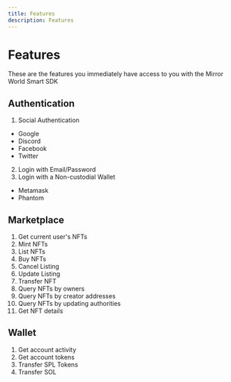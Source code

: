 ```yaml
---
title: Features
description: Features
---
```


# Features
These are the features you immediately have access to you with the Mirror World Smart SDK

## Authentication
1. Social Authentication
  - Google
  - Discord
  - Facebook
  - Twitter

2. Login with Email/Password
3. Login with a Non-custodial Wallet
  - Metamask
  - Phantom

## Marketplace
1. Get current user's NFTs
2. Mint NFTs
3. List NFTs
4. Buy NFTs
5. Cancel Listing
6. Update Listing
7. Transfer NFT
8. Query NFTs by owners
9. Query NFTs by creator addresses
10. Query NFTs by updating authorities
11. Get NFT details

## Wallet
 1. Get account activity
 2. Get account tokens
 3. Transfer SPL Tokens
 4. Transfer SOL